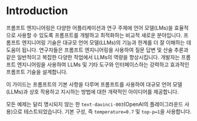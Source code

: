 # Introduction



프롬프트 엔지니어링은 다양한 어플리케이션과 연구 주제에 언어 모델(LMs)을 효율적으로 사용할 수 있도록 프롬프트를 개발하고 최적화하는 비교적 새로운 분야입니다. 프롬프트 엔지니어링 기술은 대규모 언어 모델(LLMs)의 기능과 한계를 더 잘 이해하는 데 도움이 됩니다. 연구자들은 프롬프트 엔지니어링을 사용하여 질문 답변 및 산술 추론과 같은 일반적이고 복잡한 다양한 작업에서 LLMs의 역량을 향상시킵니다. 개발자는 프롬프트 엔지니어링을 사용하여 LLMs 및 기타 도구와 인터페이스하는 강력하고 효과적인 프롬프트 기술을 설계합니다.

이 가이드는 프롬프트의 기본 사항을 다루며 프롬프트를 사용하여 대규모 언어 모델(LLMs)과 상호 작용하고 지시하는 방법에 대한 개략적인 아이디어를 제공합니다.

모든 예제는 달리 명시되지 않는 한 `text-davinci-003`(OpenAI의 플레이그라운드 사용)으로 테스트되었습니다. 기본 구성, 즉 `temperature=0.7` 및 `top-p=1`을 사용합니다.

<ContentFileNames section="introduction" lang="kr"/>